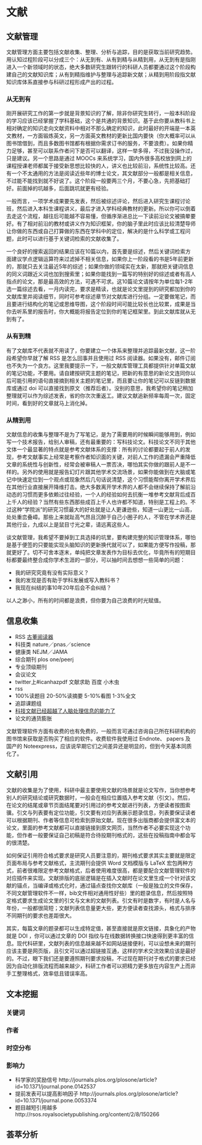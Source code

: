 # 文献 {#lib}

## 文献管理

文献管理方面主要包括文献收集、整理、分析与追踪，目的是获取当前研究趋势。用认知过程阶段可以分成三个：从无到有、从有到精与从精到用，从无到有是指刚进入一个新领域时的状态，绝大多数研究生跟转行的科研人员都要通过这个阶段构建自己的文献知识库；从有到精指维护与整理与追踪新文献；从精到用阶段指文献知识库体系直接参与科研过程形成产出的过程。

### 从无到有

刚开展研究工作的第一步就是背景知识的了解，除非你研究生转行，一般本科阶段的学习应该已经掌握了学科基础，这个是共通的背景知识。基于此你要从教科书上相对确定的知识走向文献资料中相对不那么确定的知识，此时最好的开端是一本英文教材，一方面锻炼英文，另一方面英文教材的更新比国内要快（你大概率可以从图书馆借到，而且多数图书馆都有根据你需求订书的服务，不要浪费）。如果你精力足够，甚至可以联系作者问下是否可以翻译，这样一举多得，不过我没操作过，只是建议。另一个思路是通过 MOOCs 来系统学习，国内外很多高校放到网上的课程授课老师都属于接受新思想比较快的人，讲义也比较前沿，系统性比较高。还有一个不太通用的方法是阅读近些年的博士论文，其文献部分一般都是相关信息，不过能不能找到就不好说了。这个阶段一般要两三个月，不要心急，先把基础打好。前面掉的坑越多，后面跳坑就更有经验。

一般而言，一项学术成果要先发表，然后被综述评论，然后进入研究生课程讨论班，然后进入本科生课程讲义，最后才进入学科经典教材的更新。所以你可以倒着去走这个流程，越往后可能越不容易懂，但循序渐进总比一下读前沿论文被搞晕要好。有了相对前沿的教材或讲义作为知识框架，你的脑子里此时应该比较清楚导师让你做的东西或自己打算做的东西在学科中的定位，解决的是什么科学或工程问题，此时可以进行基于关键词检索的文献收集了。

一个良好的搜索返回的结果应该在10篇以内，首先要是综述，然后关键词检索方面建议学点逻辑运算符来过滤掉不相关信息，如果你上一阶段看的书是5年前更新的，那就只去关注最近5年的综述；如果你做的领域实在太新，那就把关键词信息的同义词跟近义词也加到搜索里；如果你能找到一篇写的特别好的综述或者有高人指点的论文，那是最高效的方法，可遇不可求。这10篇论文请按年为单位每1-2年选一篇综述去看，一月内读完，要求是精读，也就是论文里提到的研究都加到你的文献库里并阅读细节，同时可参考综述章节对文献库进行分组。一定要做笔记，而且要进行结构化的笔记或思维导图，这个阶段时间可能比较长也比较累，成果是当你去听系里的报告时，你大概能将报告定位到你的笔记框架里。到此文献库就从无到有了。

### 从有到精

有了文献库不代表就不用读了，你要建立一个体系来整理并追踪最新文献，这一阶段希望你早就了解 RSS 是怎么回事并且使用过 RSS 阅读器。如果没有，邮件订阅也不失为一个良方。这里我要提示一下，一般文献库管理工具都提供针对单篇文献的笔记功能，不要用。请自建按研究主题的笔记，把新的有意思的新论文连同你以后可能引用的语句直接摘到相关主题的笔记里，而且要让你的笔记可以反链到数据库或通过 doi 可以直接找到原文（推荐后者）。没别的意思，我希望你的笔记稍加整理就可以作为综述发表，省的你次次重返工。建议文献追新频率每周一次，固定时间，看到好的文章就马上消化掉。

### 从精到用

文献信息的收集与整理不是为了写笔记，是为了需要用的时候瞬间能够用到，例如写一个技术报告，给别人审稿，还有最重要的：写科技论文。科技论文不同于其他文体一个最显著的特点就是参考文献体系的支撑：所有的讨论都要起于前人的发现，参考文献事实上经常是考察作者知识面的关键，对前人工作的遗漏会严重降低文章的系统性与创新性，经常会被审稿人一票否决，哪怕其实你做的跟前人是不一样的。另外的使用就是报告幻灯片跟其他学术交流场景，如果你能做到在大脑或笔记中快速定位到一个观点或现象然后几句话说清楚，这个习惯能帮你离开学术界后在其他行业直接展开降维打击。绝大多数离开学术界的人都不会继续保持了解前沿动态的习惯而更多依赖过往经验，一个人的经验如何去抗衡一堆参考文献背后成百上千人的经验？当然有些东西那些成百上千人也许都不知道，特别是工程上的。不过这种“学院派”的研究习惯最大的好处就是让人更谦逊些，知道一山更比一山高，处处重峦叠嶂。那些上来就趾高气昂且沉醉于自己小圈子的人，不管在学术界还是其他行业，九成以上是鼠目寸光之辈，请远离这些人。

谈文献管理，我希望不要掉到工具选择的坑里，要构建完整的知识管理体系，哪怕是基于便签的只要能实现头脑知识的更新换代就可以了，如果能方便写作投稿，那就更好了。切不可舍本逐末，单纯把文章发表作为目标去优化，毕竟所有的短期目标都要最终整合成你学术生涯的一部分，可以抽时间去想想一些简单的问题：

- 我的研究究竟有没有实际意义？
- 我的发现是否有助于学科发展或写入教科书？
- 我现在纠结的事10年20年后会不会纠结？

以人之渺小，所有的时间都是浪费，但你要为自己浪费的时光赋值。

## 信息收集

- RSS [古董阅读器](http://readerisdead.com/reader/view/#stream/feed%2Fhttp%3A%2F%2Ffeeds.feedburner.com%2FWorldWarIIToday)
- 科技类 nature／pnas／science
- 健康类 NEJM／JAMA
- 综合期刊 plos one/peerj
- 专业顶级期刊
- 会议论文
- twitter上#icanhazpdf 文献求助 百度 小木虫
- rss
- 100%读题目 20-50%读摘要 5-10%看图 1-3%全文
- 追踪课题组
- [科技文献已经超越了人脑处理信息的能力了](https://www.alternet.org/news-amp-politics/science-has-outgrown-human-mind-and-its-limited-capacities-process-information)
- 论文的通货膨胀

文献管理软件方面有收费的也有免费的，一般而言可通过咨询自己所在科研机构的图书馆来获取是否购买了相应的软件。收费软件我使用过 Endnote、 papers 及国产的 Noteexpress，应该说早期它们之间差异还是明显的，但到今天基本同质化了。

## 文献引用

文献的收集是为了使用，科研中最主要使用文献的场景就是论文写作，当你想参考别人的研究结论或研究数据时，一般会在相应位置插入参考文献（引文）。然后，在论文的结尾或章节页面结尾要对引用过的参考文献进行列表，方便读者按图索骥。引文与列表要有定位功能，引文要有对应列表展示题录信息，列表要保证读者可以根据期刊、作者等信息可检索到原始文献。现在很多出版商都会提供富文本的论文，里面的参考文献都可以直接链接到原文网页，当然作者不必要实现这个功能，但作者一般要保证自己初稿是符合待投期刊格式的，这些在投稿指南中都会写的很清楚。

如何保证引用符合格式要求是研究人员要注意的，期刊格式要求其实主要就是限定页面布局与参考文献格式，主流期刊会提供 Word 文档模版与 LaTeX 宏包两种方式，前者很难限定参考文献格式，后者使用难度很高，都是要配合文献管理软件的对应插件来实现。文献排版的底层逻辑是在插入文献时在论文里生成一个针对该文献的锚点，当编译或格式化时，通过锚点查找你文献库（一般是独立的文件保存，不同文献管理软件不一样，bib文件相对通用性好些）里的题录信息，然后按照特定格式要求生成论文里的引文与文末的文献列表。引文有时是数字，有时是人名与年份，一般都很简短；文献列表信息量更大些，更方便读者查找源头，格式与排序不同期刊的要求也差距很大。

其实，每篇文章的题录都可以生成特定值，甚至直接就是原文链接，具象化的产物就是 DOI ，你可以通过文章的 DOI 指纹与在线数据转换接口快速得到更丰富的信息。现代科研里，文献列表的信息越来越不如网站链接便利，可以设想未来的期刊应该主要是网页版，且引文可以通过超链接互通，这样的学术交流效果应该是最好的。不过，眼下我们还是要遵照期刊要求投稿，不过现在期刊对于格式的要求已经因为自动化排版流程而越来越少，科研工作者可以把精力更多放在内容生产上而非手工整理格式，效率低且错误率高。

## 文本挖掘

### 关键词

### 作者

### 时空分布

### 影响力

- 科学家的奖励信号 http://journals.plos.org/plosone/article?id=10.1371/journal.pone.0142537
- 提前发表可以提高影响因子 http://journals.plos.org/plosone/article?id=10.1371/journal.pone.0053374
- 题目越短引用越多 http://rsos.royalsocietypublishing.org/content/2/8/150266

## 荟萃分析
